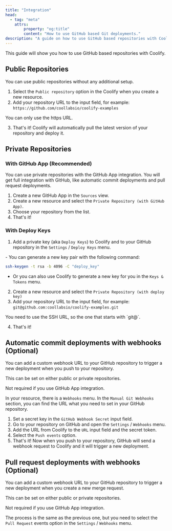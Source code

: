 ```yaml
---
title: "Integration"
head:
  - tag: "meta"
    attrs:
        property: "og:title"
        content: "How to use GitHub based Git deployments."
description: "A guide on how to use GitHub based repositories with Coolify."
---
```




This guide will show you how to use GitHub based repositories with Coolify.

## Public Repositories

You can use public repositories without any additional setup.

1. Select the `Public repository` option in the Coolify when you create a new resource.
2. Add your repository URL to the input field, for example: `https://github.com/coollabsio/coolify-examples`

<Aside type="caution">You can only use the https URL.</Aside>

3. That's it! Coolify will automatically pull the latest version of your repository and deploy it.

## Private Repositories

### With GitHub App (Recommended)

You can use private repositories with the GitHub App integration. You will get full integration with GitHub, like automatic commit deployments and pull request deployments.

1. Create a new GitHub App in the `Sources` view.
2. Create a new resource and select the `Private Repository (with GitHub App)`.
3. Choose your repository from the list.
4. That's it!

### With Deploy Keys

1. Add a private key (aka `Deploy Keys`) to Coolify and to your GitHub repository in the `Settings` / `Deploy Keys` menu.

<Aside type="caution">
  - You can generate a new key pair with the following command: 
  
  ```bash
  ssh-keygen -t rsa -b 4096 -C "deploy_key" 
  ```

  - Or you can also use Coolify to generate a new key for you in the `Keys & Tokens` menu.
</Aside>

2. Create a new resource and select the `Private Repository (with deploy key)`
3. Add your repository URL to the input field, for example: `git@github.com:coollabsio/coolify-examples.git`

<Aside type="caution">You need to use the SSH URL, so the one that starts with `git@`.</Aside>

4. That's it!

## Automatic commit deployments with webhooks (Optional)

You can add a custom webhook URL to your GitHub repository to trigger a new deployment when you push to your repository.

<Aside type="caution">
This can be set on either public or private repositories.

Not required if you use GitHub App integration.

</Aside>

In your resource, there is a `Webhooks` menu. In the `Manual Git Webhooks` section, you can find the URL what you need to set in your GitHub repository.

1. Set a secret key in the `GitHub Webhook Secret` input field.
2. Go to your repository on GitHub and open the `Settings` / `Webhooks` menu.
3. Add the URL from Coolify to the `URL` input field and the secret token.
4. Select the `Push events` option.
5. That's it! Now when you push to your repository, GitHub will send a webhook request to Coolify and it will trigger a new deployment.

## Pull request deployments with webhooks (Optional)

You can add a custom webhook URL to your GitHub repository to trigger a new deployment when you create a new merge request.

<Aside type="caution">
This can be set on either public or private repositories.

Not required if you use GitHub App integration.

</Aside>

The process is the same as the previous one, but you need to select the `Pull Request` events option in the `Settings` / `Webhooks` menu.

